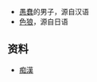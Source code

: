*[[愚蠢|愚蠢]]的男子，源自汉语
*[[色狼|色狼]]，源自日语

== 资料 ==
*[https://www.moedict.tw/痴漢 痴漢] {{Wayback|url=https://www.moedict.tw/%E7%97%B4%E6%BC%A2 |date=20161115084400 }}

{{Disambiguation|cat=二字消歧义}}